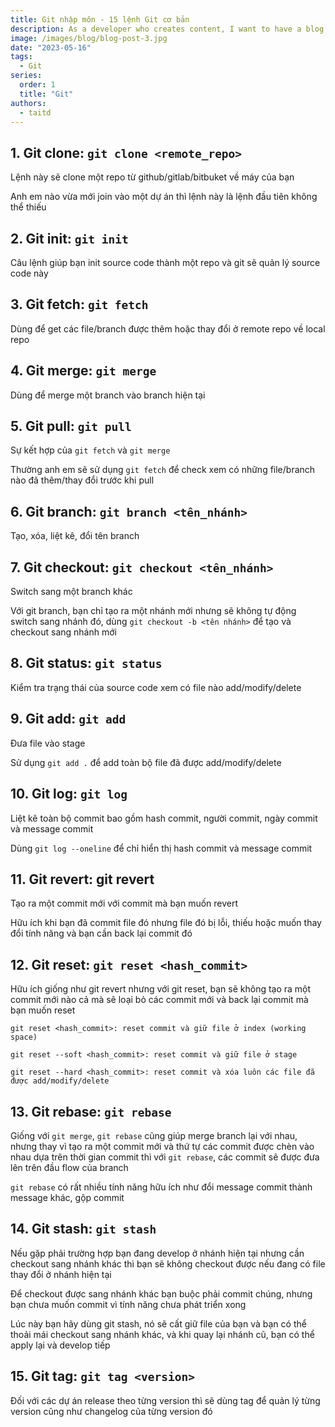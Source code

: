 ```yaml
---
title: Git nhập môn - 15 lệnh Git cơ bản
description: As a developer who creates content, I want to have a blog & digital garden where I can share my thoughts and ideas with the world. Now, there's not really a "perfect solution" for this currently. With included analytics, SEO, email subscriptions, modern tooling, simple design, etc. We either have to build one from scratch, use a design template and code the features, or use a CMS/no-code tool.
image: /images/blog/blog-post-3.jpg
date: "2023-05-16"
tags:
  - Git
series:
  order: 1
  title: "Git"
authors:
  - taitd
---
```


## 1. Git clone: `git clone <remote_repo>`

Lệnh này sẽ clone một repo từ github/gitlab/bitbuket về máy của bạn

Anh em nào vừa mới join vào một dự án thì lệnh này là lệnh đầu tiên không thể thiếu

## 2. Git init: `git init`

Câu lệnh giúp bạn init source code thành một repo và git sẽ quản lý source code này

## 3. Git fetch: `git fetch`

Dùng để get các file/branch được thêm hoặc thay đổi ở remote repo về local repo

## 4. Git merge: `git merge`

Dùng để merge một branch vào branch hiện tại

## 5. Git pull: `git pull`

Sự kết hợp của `git fetch` và `git merge`

Thường anh em sẽ sử dụng `git fetch` để check xem có những file/branch nào đã thêm/thay đổi trước khi pull

## 6. Git branch: `git branch <tên_nhánh>`

Tạo, xóa, liệt kê, đổi tên branch

## 7. Git checkout: `git checkout <tên_nhánh>`

Switch sang một branch khác

Với git branch, bạn chỉ tạo ra một nhánh mới nhưng sẽ không tự động switch sang nhánh đó, dùng `git checkout -b <tên nhánh>` để tạo và checkout sang nhánh mới

## 8. Git status: `git status`

Kiểm tra trạng thái của source code xem có file nào add/modify/delete

## 9. Git add: `git add`

Đưa file vào stage

Sử dụng `git add .` để add toàn bộ file đã được add/modify/delete

## 10. Git log: `git log`

Liệt kê toàn bộ commit bao gồm hash commit, người commit, ngày commit và message commit

Dùng `git log --oneline` để chỉ hiển thị hash commit và message commit

## 11. Git revert: git revert

Tạo ra một commit mới với commit mà bạn muốn revert

Hữu ích khi bạn đã commit file đó nhưng file đó bị lỗi, thiếu hoặc muốn thay đổi tính năng và bạn cần back lại commit đó

## 12. Git reset: `git reset <hash_commit>`

Hữu ích giống như git revert nhưng với git reset, bạn sẽ không tạo ra một commit mới nào cả mà sẽ loại bỏ các commit mới và back lại commit mà bạn muốn reset

```
git reset <hash_commit>: reset commit và giữ file ở index (working space)

git reset --soft <hash_commit>: reset commit và giữ file ở stage

git reset --hard <hash_commit>: reset commit và xóa luôn các file đã được add/modify/delete
```

## 13. Git rebase: `git rebase`

Giống với `git merge`, `git rebase` cũng giúp merge branch lại với nhau, nhưng thay vì tạo ra một commit mới và thứ tự các commit được chèn vào nhau dựa trên thời gian commit thì với `git rebase`, các commit sẽ được đưa lên trên đầu flow của branch

`git rebase` có rất nhiều tính năng hữu ích như đổi message commit thành message khác, gộp commit

## 14. Git stash: `git stash`

Nếu gặp phải trường hợp bạn đang develop ở nhánh hiện tại nhưng cần checkout sang nhánh khác thì bạn sẽ không checkout được nếu đang có file thay đổi ở nhánh hiện tại

Để checkout được sang nhánh khác bạn buộc phải commit chúng, nhưng bạn chưa muốn commit vì tính năng chưa phát triển xong

Lúc này bạn hãy dùng git stash, nó sẽ cất giữ file của bạn và bạn có thể thoải mái checkout sang nhánh khác, và khi quay lại nhánh cũ, bạn có thể apply lại và develop tiếp

## 15. Git tag: `git tag <version>`

Đối với các dự án release theo từng version thì sẽ dùng tag để quản lý từng version cũng như changelog của từng version đó
